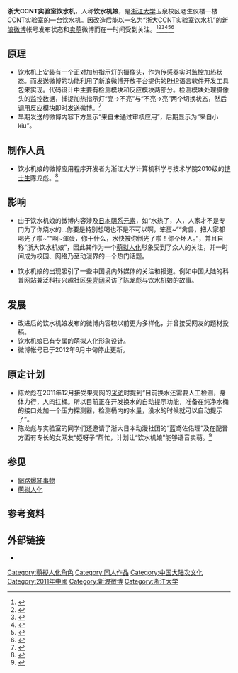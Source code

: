 {{Infobox character
| name        = 饮水机娘
| image       = [[File:饮水机娘.jpg|250px]]
| caption     = 浙大CCNT实验室饮水机萌拟人化形象
}}

'''浙大CCNT实验室饮水机'''，人称'''饮水机娘'''，是[[浙江大学|浙江大学]]玉泉校区老生仪楼一楼CCNT实验室的一台[[饮水机|饮水机]]。因改造后能以一名为“浙大CCNT实验室饮水机”的[[新浪微博|新浪微博]]帐号发布状态和[[卖萌|卖萌]]微博而在一时间受到关注。<ref>{{cite web |url=http://www.tianjinwe.com/tianjin/tjcj/201112/t20111226_4863534.html |language=zh-hans |title=揭开“饮水机娘”真面目 |work=天津网-数字报刊 |date=2011-12-26 |accessdate=2012-02-02 |archiveurl=https://archive.is/20130428062918/http://www.tianjinwe.com/tianjin/tjcj/201112/t20111226_4863534.html |archivedate=2013-04-28 |deadurl=yes }}</ref><ref>{{cite news|title=浙大有台饮水机能发微博|url=http://whb.news365.com.cn/gnsc/201201/t20120115_210942.html|accessdate=2012-02-03|newspaper=[[文汇报_(香港)|文汇报]]|date=2012-01-15|archiveurl=https://archive.is/20130101132633/http://whb.news365.com.cn/gnsc/201201/t20120115_210942.html|archivedate=2013-01-01|deadurl=yes}}</ref><ref>{{cite web|title=萌えウォーターサーバー現る、ウーロン茶好き学生の発明が話題に。|url=http://www.narinari.com/Nd/20111217043.html|website=Narinari|accessdate=2017-12-04|date=2011-12-28|archive-date=2017-12-05|archive-url=https://web.archive.org/web/20171205093105/http://www.narinari.com/Nd/20111217043.html|dead-url=no}}</ref><ref>{{cite web|title=饮水机也疯狂 物联网让无情变有情|url=http://www.ctocio.com.cn/cloud/471/12247971.shtml|website=IT专家网|accessdate=2017-12-04|date=2012-01-19|archive-url=https://web.archive.org/web/20171205043730/http://www.ctocio.com.cn/cloud/471/12247971.shtml|archive-date=2017-12-05|dead-url=yes}}</ref><ref>{{cite web|title=寂寞物联网|url=https://www.ifanr.com/68645|website=爱范儿|accessdate=2017-12-04|date=2012-01-18|archive-date=2017-12-11|archive-url=https://web.archive.org/web/20171211161352/http://www.ifanr.com/68645|dead-url=no}}</ref><ref>{{cite news|title=博士编程让饮水机发微博提示水开 称因懒得自己看|url=https://www.chinanews.com/edu/2011/12-26/3559649.shtml|accessdate=2017-12-04|agency=成都晚报|publisher=中国新闻网|date=2011-12-26|archive-date=2017-12-05|archive-url=https://web.archive.org/web/20171205194644/https://www.chinanews.com/edu/2011/12-26/3559649.shtml|dead-url=no}}</ref>

== 原理 ==
*饮水机上安装有一个正对加热指示灯的[[摄像头|摄像头]]，作为[[传感器|传感器]]实时监控加热状态。而发送微博的功能利用了新浪微博开放平台提供的[[PHP|PHP]]语言软件开发工具包来实现。代码设计中主要有检测模块和反应模块两部分。检测模块处理摄像头的监控数据，捕捉加热指示灯“亮->不亮”与“不亮->亮”两个切换状态，然后调用反应模块即时发送微博。<ref name="guokr">{{cite web |url=http://www.guokr.com/article/81621/ |language=zh-hans |title=揭开“饮水机娘”的神秘面纱 |publisher=[[果壳网|果壳网]] |date=2011-12-23 |accessdate=2012-02-02 |archive-date=2020-10-23 |archive-url=https://web.archive.org/web/20201023085545/https://www.guokr.com/article/81621/ |dead-url=no }}</ref>
*早期发送的微博内容下方显示“来自未通过审核应用”，后期显示为“来自小kiu”{{R|guokr}}。

== 制作人员 ==
*饮水机娘的微博应用程序开发者为浙江大学计算机科学与技术学院2010级的[[博士生|博士生]]陈龙彪。<ref name="ycwb">{{cite news|title=当“饮水机”成为“微博控”|url=http://www.ycwb.com/ePaper/ycwb/html/2011-12/28/content_1290144.htm|accessdate=2012-02-03|archiveurl=https://web.archive.org/web/20160308075031/http://www.ycwb.com/ePaper/ycwb/html/2011-12/28/content_1290144.htm|archivedate=2016-03-08|newspaper=[[羊城晚报|羊城晚报]]|date=2011-12-28|dead-url=no}}</ref>

== 影响 ==
*由于饮水机娘的微博内容涉及[[萌|日本萌系元素]]，如“水热了，人，人家才不是专门为了你烧水的…你要是特别想喝也不是不可以啊，笨蛋~”“禽兽，把人家都喝光了啦~”“啊~渾蛋，你干什么，水快被你倒光了啦！你个坏人。”，并且自称“浙大饮水机娘”，因此其作为一个[[萌拟人化|萌拟人化]]形象受到了众人的关注，并一时间成为校园、网络乃至动漫界的一个热门话题{{R|ycwb}}。

*饮水机娘的出现吸引了一些中国境内外媒体的关注和报道。例如中国大陆的科普网站兼泛科技兴趣社区[[果壳网|果壳网]]采访了陈龙彪与饮水机娘的故事{{R|guokr}}。

== 发展 ==
{{Unreferenced section}}
*改进后的饮水机娘发布的微博内容较以前更为多样化，并曾接受网友的题材投稿。
*饮水机娘已有专属的萌拟人化形象设计。
*微博帐号已于2012年6月中旬停止更新。

== 原定计划 ==
*陈龙彪在2011年12月接受果壳网的[[面談|采访]]时提到“目前换水还需要人工检测，身体力行，人肉扛桶。所以目前正在开发换水的自动提示功能，准备在纯净水桶的接口处加一个压力探测器，检测桶内的水量，没水的时候就可以自动提示了”{{R|guokr}}。
*陈龙彪与实验室的同学们还邀请了浙大日本动漫社团的“蓝鸢佐佑理”及在配音方面有专长的女网友“婭呀子”帮忙，计划让“饮水机娘”能够语音卖萌。<ref>{{cite web |url=http://sh.sina.com.cn/citylink/jk/t_ys/2011-12-26/094647476.html |language=zh-hans |title=开口说话惊呆一大片 浙大饮水机娘“卖萌”升级 |archiveurl=https://web.archive.org/web/20160304194748/http://sh.sina.com.cn/citylink/jk/t_ys/2011-12-26/094647476.html |archivedate=2016-03-04 |publisher=新浪上海 |date=2011-12-26 |accessdate=2012-02-02 |dead-url=no }}</ref>

== 参见 ==
*[[網路爆紅事物|網路爆紅事物]]
*[[萌拟人化|萌拟人化]]

== 参考资料 ==
{{reflist}}

== 外部链接 ==
*{{zh-cn}}{{sinaweibo|2625288792}}

[[Category:萌擬人化角色|Category:萌擬人化角色]]
[[Category:同人作品|Category:同人作品]]
[[Category:中国大陆次文化|Category:中国大陆次文化]]
[[Category:2011年中國|Category:2011年中國]]
[[Category:新浪微博|Category:新浪微博]]
[[Category:浙江大学|Category:浙江大学]]